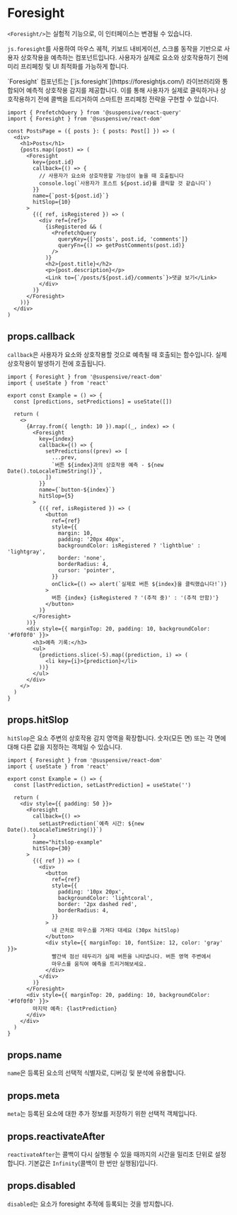 
# Foresight

`<Foresight/>`는 실험적 기능으로, 이 인터페이스는 변경될 수 있습니다.

`js.foresight`를 사용하여 마우스 궤적, 키보드 내비게이션, 스크롤 동작을 기반으로 사용자 상호작용을 예측하는 컴포넌트입니다. 사용자가 실제로 요소와 상호작용하기 전에 미리 프리페칭 및 UI 최적화를 가능하게 합니다.

<Callout type="info">
  `Foresight` 컴포넌트는 [`js.foresight`](https://foresightjs.com/) 라이브러리와
  통합되어 예측적 상호작용 감지를 제공합니다. 이를 통해 사용자가 실제로
  클릭하거나 상호작용하기 전에 콜백을 트리거하여 스마트한 프리페칭 전략을 구현할
  수 있습니다.
</Callout>

```tsx
import { PrefetchQuery } from '@suspensive/react-query'
import { Foresight } from '@suspensive/react-dom'

const PostsPage = ({ posts }: { posts: Post[] }) => (
  <div>
    <h1>Posts</h1>
    {posts.map((post) => (
      <Foresight
        key={post.id}
        callback={() => {
          // 사용자가 요소와 상호작용할 가능성이 높을 때 호출됩니다
          console.log(`사용자가 포스트 ${post.id}를 클릭할 것 같습니다`)
        }}
        name={`post-${post.id}`}
        hitSlop={10}
      >
        {({ ref, isRegistered }) => (
          <div ref={ref}>
            {isRegistered && (
              <PrefetchQuery
                queryKey={['posts', post.id, 'comments']}
                queryFn={() => getPostComments(post.id)}
              />
            )}
            <h2>{post.title}</h2>
            <p>{post.description}</p>
            <Link to={`/posts/${post.id}/comments`}>댓글 보기</Link>
          </div>
        )}
      </Foresight>
    ))}
  </div>
)
```

## props.callback

`callback`은 사용자가 요소와 상호작용할 것으로 예측될 때 호출되는 함수입니다. 실제 상호작용이 발생하기 전에 호출됩니다.

<Sandpack>

```tsx Example.tsx active
import { Foresight } from '@suspensive/react-dom'
import { useState } from 'react'

export const Example = () => {
  const [predictions, setPredictions] = useState([])

  return (
    <>
      {Array.from({ length: 10 }).map((_, index) => (
        <Foresight
          key={index}
          callback={() => {
            setPredictions((prev) => [
              ...prev,
              `버튼 ${index}과의 상호작용 예측 - ${new Date().toLocaleTimeString()}`,
            ])
          }}
          name={`button-${index}`}
          hitSlop={5}
        >
          {({ ref, isRegistered }) => (
            <button
              ref={ref}
              style={{
                margin: 10,
                padding: '20px 40px',
                backgroundColor: isRegistered ? 'lightblue' : 'lightgray',
                border: 'none',
                borderRadius: 4,
                cursor: 'pointer',
              }}
              onClick={() => alert(`실제로 버튼 ${index}을 클릭했습니다!`)}
            >
              버튼 {index} {isRegistered ? '(추적 중)' : '(추적 안함)'}
            </button>
          )}
        </Foresight>
      ))}
      <div style={{ marginTop: 20, padding: 10, backgroundColor: '#f0f0f0' }}>
        <h3>예측 기록:</h3>
        <ul>
          {predictions.slice(-5).map((prediction, i) => (
            <li key={i}>{prediction}</li>
          ))}
        </ul>
      </div>
    </>
  )
}
```

</Sandpack>

## props.hitSlop

`hitSlop`은 요소 주변의 상호작용 감지 영역을 확장합니다. 숫자(모든 면) 또는 각 면에 대해 다른 값을 지정하는 객체일 수 있습니다.

<Sandpack>

```tsx Example.tsx active
import { Foresight } from '@suspensive/react-dom'
import { useState } from 'react'

export const Example = () => {
  const [lastPrediction, setLastPrediction] = useState('')

  return (
    <div style={{ padding: 50 }}>
      <Foresight
        callback={() =>
          setLastPrediction(`예측 시간: ${new Date().toLocaleTimeString()}`)
        }
        name="hitslop-example"
        hitSlop={30}
      >
        {({ ref }) => (
          <div>
            <button
              ref={ref}
              style={{
                padding: '10px 20px',
                backgroundColor: 'lightcoral',
                border: '2px dashed red',
                borderRadius: 4,
              }}
            >
              내 근처로 마우스를 가져다 대세요 (30px hitSlop)
            </button>
            <div style={{ marginTop: 10, fontSize: 12, color: 'gray' }}>
              빨간색 점선 테두리가 실제 버튼을 나타냅니다. 버튼 영역 주변에서
              마우스를 움직여 예측을 트리거해보세요.
            </div>
          </div>
        )}
      </Foresight>
      <div style={{ marginTop: 20, padding: 10, backgroundColor: '#f0f0f0' }}>
        마지막 예측: {lastPrediction}
      </div>
    </div>
  )
}
```

</Sandpack>

## props.name

`name`은 등록된 요소의 선택적 식별자로, 디버깅 및 분석에 유용합니다.

## props.meta

`meta`는 등록된 요소에 대한 추가 정보를 저장하기 위한 선택적 객체입니다.

## props.reactivateAfter

`reactivateAfter`는 콜백이 다시 실행될 수 있을 때까지의 시간을 밀리초 단위로 설정합니다. 기본값은 `Infinity`(콜백이 한 번만 실행됨)입니다.

## props.disabled

`disabled`는 요소가 foresight 추적에 등록되는 것을 방지합니다.
